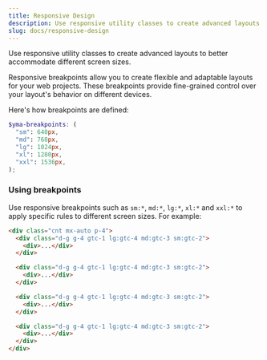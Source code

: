 ```yaml
---
title: Responsive Design
description: Use responsive utility classes to create advanced layouts to better accommodate different screen sizes.
slug: docs/responsive-design
---
```


Use responsive utility classes to create advanced layouts to better accommodate different screen sizes.

Responsive breakpoints allow you to create flexible and adaptable layouts for your web projects. These breakpoints provide fine-grained control over your layout's behavior on different devices.

Here's how breakpoints are defined:

```scss
$yma-breakpoints: (
  "sm": 640px,
  "md": 768px,
  "lg": 1024px,
  "xl": 1280px,
  "xxl": 1536px,
);
```

### Using breakpoints

Use responsive breakpoints such as `sm:*`, `md:*`, `lg:*`, `xl:*` and `xxl:*` to apply specific rules to different screen sizes. For example:

```html "lg:gtc-4" "md:gtc-3" "sm:gtc-2"
<div class="cnt mx-auto p-4">
  <div class="d-g g-4 gtc-1 lg:gtc-4 md:gtc-3 sm:gtc-2">
    <div>...</div>
  </div>

  <div class="d-g g-4 gtc-1 lg:gtc-4 md:gtc-3 sm:gtc-2">
    <div>...</div>
  </div>

  <div class="d-g g-4 gtc-1 lg:gtc-4 md:gtc-3 sm:gtc-2">
    <div>...</div>
  </div>

  <div class="d-g g-4 gtc-1 lg:gtc-4 md:gtc-3 sm:gtc-2">
    <div>...</div>
  </div>
</div>
```
